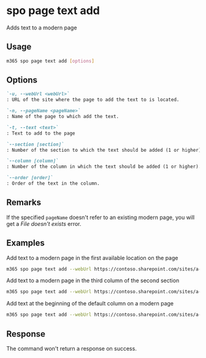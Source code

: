 
# spo page text add

Adds text to a modern page

## Usage

```sh
m365 spo page text add [options]
```

## Options

```md defintion-list
`-u, --webUrl <webUrl>`
: URL of the site where the page to add the text to is located.

`-n, --pageName <pageName>`
: Name of the page to which add the text.

`-t, --text <text>`
: Text to add to the page

`--section [section]`
: Number of the section to which the text should be added (1 or higher).

`--column [column]`
: Number of the column in which the text should be added (1 or higher).

`--order [order]`
: Order of the text in the column.
```

<Global />

## Remarks

If the specified `pageName` doesn't refer to an existing modern page, you will get a _File doesn't exists_ error.

## Examples

Add text to a modern page in the first available location on the page

```sh
m365 spo page text add --webUrl https://contoso.sharepoint.com/sites/a-team --pageName page.aspx --text 'Hello world'
```

Add text to a modern page in the third column of the second section

```sh
m365 spo page text add --webUrl https://contoso.sharepoint.com/sites/a-team --pageName page.aspx --text 'Hello world' --section 2 --column 3
```

Add text at the beginning of the default column on a modern page

```sh
m365 spo page text add --webUrl https://contoso.sharepoint.com/sites/a-team --pageName page.aspx --text 'Hello world' --order 1
```

## Response

The command won't return a response on success.
